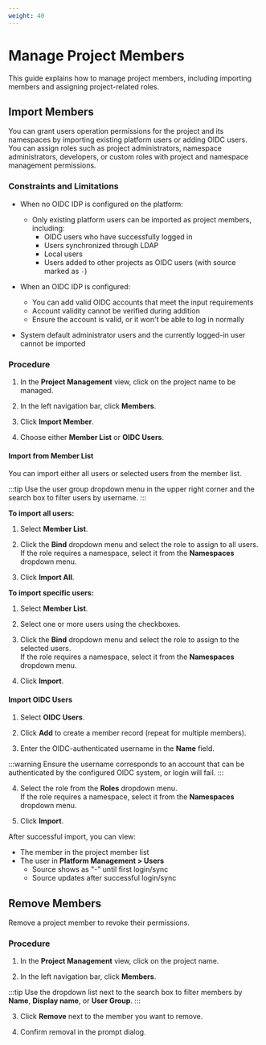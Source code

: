 ```yaml
---
weight: 40
---
```


# Manage Project Members

This guide explains how to manage project members, including importing members and assigning project-related roles.

## Import Members

You can grant users operation permissions for the project and its namespaces by importing existing platform users or adding OIDC users. You can assign roles such as project administrators, namespace administrators, developers, or custom roles with project and namespace management permissions.

### Constraints and Limitations

* When no OIDC IDP is configured on the platform:
    * Only existing platform users can be imported as project members, including:
        * OIDC users who have successfully logged in
        * Users synchronized through LDAP
        * Local users
        * Users added to other projects as OIDC users (with source marked as `-`)

* When an OIDC IDP is configured:
    * You can add valid OIDC accounts that meet the input requirements
    * Account validity cannot be verified during addition
    * Ensure the account is valid, or it won't be able to log in normally

* System default administrator users and the currently logged-in user cannot be imported

### Procedure

1. In the **Project Management** view, click on the project name to be managed.

2. In the left navigation bar, click **Members**.

3. Click **Import Member**.

4. Choose either **Member List** or **OIDC Users**.

#### Import from Member List

You can import either all users or selected users from the member list.

:::tip
Use the user group dropdown menu in the upper right corner and the search box to filter users by username.
:::

**To import all users:**

1. Select **Member List**.

2. Click the **Bind** dropdown menu and select the role to assign to all users.<br/>If the role requires a namespace, select it from the **Namespaces** dropdown menu.

3. Click **Import All**.

**To import specific users:**

1. Select **Member List**.

2. Select one or more users using the checkboxes.

3. Click the **Bind** dropdown menu and select the role to assign to the selected users.<br/>If the role requires a namespace, select it from the **Namespaces** dropdown menu.

4. Click **Import**.

#### Import OIDC Users

1. Select **OIDC Users**.

2. Click **Add** to create a member record (repeat for multiple members).

3. Enter the OIDC-authenticated username in the **Name** field.

:::warning
Ensure the username corresponds to an account that can be authenticated by the configured OIDC system, or login will fail.
:::

4. Select the role from the **Roles** dropdown menu.<br/>If the role requires a namespace, select it from the **Namespaces** dropdown menu.

5. Click **Import**.

After successful import, you can view:
* The member in the project member list
* The user in **Platform Management > Users**
    * Source shows as "-" until first login/sync
    * Source updates after successful login/sync

## Remove Members

Remove a project member to revoke their permissions.

### Procedure

1. In the **Project Management** view, click on the project name.

2. In the left navigation bar, click **Members**.

:::tip
Use the dropdown list next to the search box to filter members by **Name**, **Display name**, or **User Group**.
:::

3. Click **Remove** next to the member you want to remove.

4. Confirm removal in the prompt dialog.